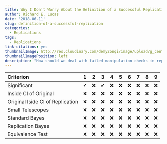 ```yaml
---
title: Why I Don't Worry About the Definition of a Successful Replication
author: Richard E. Lucas
date: '2018-06-11'
slug: definition-of-a-successful-replication
categories:
  - Replications
tags:
  - Replications
link-citations: yes
thumbnailImage: http://res.cloudinary.com/demy2onqi/image/upload/g_center,q_30/v1496179892/ceceCouchEdit2_g1geql.jpg
thumbnailImagePosition: left
description: "How should we deal with failed manipulation checks in replication studies?"
---
```



Criterion                             1        2        3        4        5        6        7        8        9
--------------------------------  -------- -------- -------- -------- -------- -------- -------- -------- --------
Significant                       &#x2714; &#x274C; &#x2714; &#x274C; &#x274C; &#x274C; &#x274C; &#x274C; &#x274C;
Inside CI of Original             &#x274C; &#x274C; &#x274C; &#x274C; &#x274C; &#x274C; &#x274C; &#x274C; &#x274C;
Original Iside CI of Replication  &#x274C; &#x274C; &#x274C; &#x274C; &#x274C; &#x274C; &#x274C; &#x274C; &#x274C; 
Small Telescopes                  &#x274C; &#x274C; &#x274C; &#x274C; &#x274C; &#x274C; &#x274C; &#x274C; &#x274C;
Standard Bayes                    &#x274C; &#x274C; &#x274C; &#x274C; &#x274C; &#x274C; &#x274C; &#x274C; &#x274C; 
Replication Bayes                 &#x274C; &#x274C; &#x274C; &#x274C; &#x274C; &#x274C; &#x274C; &#x274C; &#x274C;
Equivalence Test                  &#x274C; &#x274C; &#x274C; &#x274C; &#x274C; &#x274C; &#x274C; &#x274C; &#x274C;